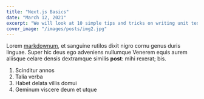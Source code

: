 ```yaml
---
title: "Next.js Basics"
date: "March 12, 2021"
excerpt: "We will look at 10 simple tips and tricks on writing unit tests in JavaScript"
cover_image: "/images/posts/img2.jpg"
---
```


Lorem [markdownum](http://insunt.org/inpositaque), et sanguine rutilos dixit
nigro cornu genus duris linguae. Super hic deus ego adveniens nullumque Venerem
equis aurem aliisque celare densis dextramque similis **post**: mihi rexerat;
bis.

1. Scinditur annos
2. Talia verba
3. Habet delata villis domui
4. Geminum viscere deum et utque
